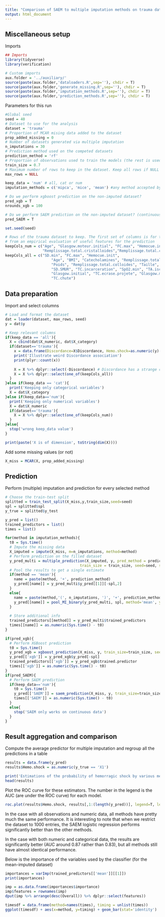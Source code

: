 ```yaml
---
title: "Comparison of SAEM to multiple imputation methods on trauma data"
output: html_document
---
```

  
## Miscellaneous setup
Imports
```r
## Imports
library(tidyverse)
library(verification)

# Custom imports
aux.folder = '../auxiliary/'
source(paste(aux.folder,'dataloaders.R',sep=''), chdir = T)
source(paste(aux.folder,'generate_missing.R',sep=''), chdir = T)
source(paste(aux.folder,'imputation_methods.R',sep=''), chdir = T)
source(paste(aux.folder,'prediction_methods.R',sep=''), chdir = T)
```

Parameters for this run
```r
#Global seed
seed = 40
# Dataset to use for the analysis
dataset = 'trauma'
# Proportion of MCAR mising data added to the dataset
prop_added_missing = 0
# Number of datasets generated via multiple imputation
n_imputations = 30
# Prediction method used on the competed datasets
prediction_method = 'rf'
# Proportion of observations used to train the models (the rest is used for evaluation)
train_size = 0.7
# Maximum number of rows to keep in the dataset. Keep all rows if NULL
max_rows = NULL

keep_data = 'num' # all, cat or num
imputation_methods = c('mipca', 'mice', 'mean') #any method accepted by the *impute* method from prediction_methods.R

# Do we perform xgboost prediction on the non-imputed dataset?
pred_xgb = T
nrounds_xgb = 100

# Do we perform SAEM prediction on the non-imputed dataset? (continuous data only)
pred_SAEM = T

set.seed(seed)
```

```r
# Rows of the trauma dataset to keep. The first set of columns is for the numeric variables as in Wei's work. The second is 
# from an empirical evaluation of useful features for the prediction
keepCols_num = c("Age", "Glasgow.moteur.initial", "FC.max", "Hemocue.init",
                 "Remplissage.total.cristalloides","Remplissage.total.colloides", "SD.min", "SD.SMUR")
keepCols_all = c("SD.min", "FC.max", "Hemocue.init", 
                     "Age", "BMI", "Catecholamines", "Remplissage.total.cristalloides", 
                     "Poids", "Remplissage.total.colloides", "Taille", "FC.SMUR", 
                     "SD.SMUR", "TC.incarceration", "SpO2.min", "TA.ischemie", "TA.amputation", 
                     "Glasgow.initial", "TC.ecrase.projete", "Glasgow.moteur.initial", 
                     "TC.chute")
```

## Data preparation
Import and select columns

```r
# Load and format the dataset
dat = loader(dataset, max_rows, seed)
y = dat$y

# Keep relevant columns
if(keep_data == 'all'){
  X = cbind(dat$X_numeric, dat$X_category)
  if(dataset=='trauma'){
    x = data.frame(Discordance=X$Discordance, Hemo.shock=as.numeric(y)-1)
    print('Illustrate weird Discordance association')
    print(plyr::count(x))
  
    X = X %>% dplyr::select(-Discordance) # Discordance has a strange correlation with y, it is removed (illustrated above)
    X = X %>% dplyr::select(one_of(keepCols_all)) 
  }
}else if(keep_data == 'cat'){
  print('Keeping only categorical variables')
  X = dat$X_category
}else if(keep_data=='num'){
  print('Keeping only numerical variables')
  X = dat$X_numeric
  if(dataset=='trauma'){
    X = X %>% dplyr::select(one_of(keepCols_num))
  }
}else{
  stop('wrong keep_data value')
}

print(paste('X is of dimension', toString(dim(X))))
```

Add some missing values (or not)
```r
X_miss = MCAR(X, prop_added_missing)
```

## Prediction
Perform (multiple) imputation and prediction for every selected method
```r
# Choose the train-test split
splitted = train_test_split(X_miss,y,train_size,seed=seed)
spl = splitted$spl
y_true = splitted$y_test

y_pred = list()
trained_predictors = list()
times = list()

for(method in imputation_methods){
  t0 = Sys.time()
  # Impute the missing data
  X_imputed = impute(X_miss, m=n_imputations, method=method)
  # Perform prediction on the filled dataset
  y_pred_multi = multiple_prediction(X_imputed, y, pred_method = prediction_method, 
                                  train_size = train_size, seed=seed, spl=spl)
  # Pool the results to get a single estimate
  if(method == 'mean'){
    name = paste(method, '+', prediction_method)
    y_pred[[name]] = y_pred_multi$y_pred[[1]][-spl,2]
  }
  else{
    name = paste(method,'(', n_imputations, ')', '+', prediction_method)
    y_pred[[name]] = pool_MI_binary(y_pred_multi, spl, method='mean', y_true=y)
  }
  
  # Store additional info
  trained_predictors[[method]] = y_pred_multi$trained_predictors
  times[[name]] = as.numeric(Sys.time() - t0)
}

if(pred_xgb){
  # Perform XGBoost prediction
  t0 = Sys.time()
  y_pred_xgb = xgboost_prediction(X_miss, y, train_size=train_size, seed=seed, nrounds = nrounds_xgb, spl=spl)
  y_pred[['xgb']] = y_pred_xgb$y_pred[-spl]
  trained_predictors[['xgb']] = y_pred_xgb$trained.predictor
  times[['xgb']] = as.numeric(Sys.time() - t0)
}
if(pred_SAEM){
  # Perform SAEM prediction
  if(keep_data=='num'){
    t0 = Sys.time()
    y_pred[['SAEM']] = saem_prediction(X_miss, y, train_size=train_size, seed=seed, printevery=50, spl=spl)$y_pred[-spl]
    times[['SAEM']] = as.numeric(Sys.time() - t0)
  }
  else{
    stop('SAEM only works on continuous data')
  }
}
```

## Result aggregation and comparison
Compute the average predictor for multiple imputation and regroup all the predictions in a table
```r
results = data.frame(y_pred)
results$Hemo.shock = as.numeric(y_true == 'X1')

print('Estimations of the probability of hemorragic shock by various methods')
head(results)
```

Plot the ROC curve for these estimators. The number in the legend is the AUC (are under the ROC curve) for each model.
```r
roc.plot(results$Hemo.shock, results[,1:(length(y_pred))], legend=T, leg.text=names(y_pred))
```

In the case with all observations and numeric data, all methods have pretty much the same performance. It is interesting to note that when we restrict the dataset to 1000 entries, the SAEM logistic regression performs significantly better than the other methods. 

In the case with both numeric and categorical data, the results are significantly better (AUC around 0.87 rather than 0.83), but all methods still have almost identical performance.

Below is the importance of the variables used by the classifier (for the mean-imputed dataset)
```r
importances = varImp(trained_predictors[['mean']][[1]])
print(importances)

imp = as.data.frame(importances$importance)
imp$features = rownames(imp)
dput(imp %>% arrange(desc(Overall)) %>% dplyr::select(features))
```

```r
timesdf = data.frame(method=names(times), timing = unlist(times))
ggplot(timesdf) + aes(x=method, y=timing) + geom_bar(stat='identity')
```

